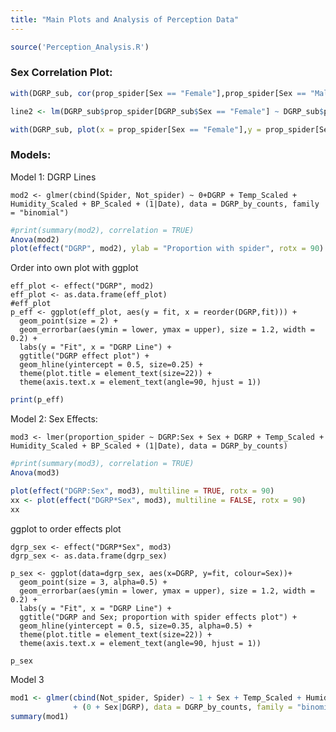 ```yaml
---
title: "Main Plots and Analysis of Perception Data"
---
```


```r
source('Perception_Analysis.R')
```


### Sex Correlation Plot:
```r
with(DGRP_sub, cor(prop_spider[Sex == "Female"],prop_spider[Sex == "Male"] ))
```

```r
line2 <- lm(DGRP_sub$prop_spider[DGRP_sub$Sex == "Female"] ~ DGRP_sub$prop_spider[DGRP_sub$Sex == "Male"])

with(DGRP_sub, plot(x = prop_spider[Sex == "Female"],y = prop_spider[Sex == "Male"], xlab = "Females", ylab = "Males", abline(line2), main = "Male Female correlation: proportion with spider"))
```


### Models:

Model 1: DGRP Lines
```
mod2 <- glmer(cbind(Spider, Not_spider) ~ 0+DGRP + Temp_Scaled + Humidity_Scaled + BP_Scaled + (1|Date), data = DGRP_by_counts, family = "binomial")
```
```r
#print(summary(mod2), correlation = TRUE)
Anova(mod2)
plot(effect("DGRP", mod2), ylab = "Proportion with spider", rotx = 90)
```

Order into own plot with ggplot
```
eff_plot <- effect("DGRP", mod2)
eff_plot <- as.data.frame(eff_plot)
#eff_plot
p_eff <- ggplot(eff_plot, aes(y = fit, x = reorder(DGRP,fit))) + 
  geom_point(size = 2) + 
  geom_errorbar(aes(ymin = lower, ymax = upper), size = 1.2, width = 0.2) +
  labs(y = "Fit", x = "DGRP Line") + 
  ggtitle("DGRP effect plot") +
  geom_hline(yintercept = 0.5, size=0.25) +
  theme(plot.title = element_text(size=22)) +
  theme(axis.text.x = element_text(angle=90, hjust = 1))
```

```r
print(p_eff)
```


Model 2: Sex Effects:

```
mod3 <- lmer(proportion_spider ~ DGRP:Sex + Sex + DGRP + Temp_Scaled + Humidity_Scaled + BP_Scaled + (1|Date), data = DGRP_by_counts)
```
```r
#print(summary(mod3), correlation = TRUE)
Anova(mod3)

plot(effect("DGRP:Sex", mod3), multiline = TRUE, rotx = 90)
xx <- plot(effect("DGRP*Sex", mod3), multiline = FALSE, rotx = 90)
xx
```

ggplot to order effects plot
```
dgrp_sex <- effect("DGRP*Sex", mod3)
dgrp_sex <- as.data.frame(dgrp_sex)

p_sex <- ggplot(data=dgrp_sex, aes(x=DGRP, y=fit, colour=Sex))+ 
  geom_point(size = 3, alpha=0.5) + 
  geom_errorbar(aes(ymin = lower, ymax = upper), size = 1.2, width = 0.2) +
  labs(y = "Fit", x = "DGRP Line") + 
  ggtitle("DGRP and Sex; proportion with spider effects plot") +
  geom_hline(yintercept = 0.5, size=0.35, alpha=0.5) +
  theme(plot.title = element_text(size=22)) +
  theme(axis.text.x = element_text(angle=90, hjust = 1))
```
```r
p_sex
```


Model 3
```r
mod1 <- glmer(cbind(Not_spider, Spider) ~ 1 + Sex + Temp_Scaled + Humidity_Scaled + BP_Scaled + (1|Date) 
              + (0 + Sex|DGRP), data = DGRP_by_counts, family = "binomial")
summary(mod1)
```


